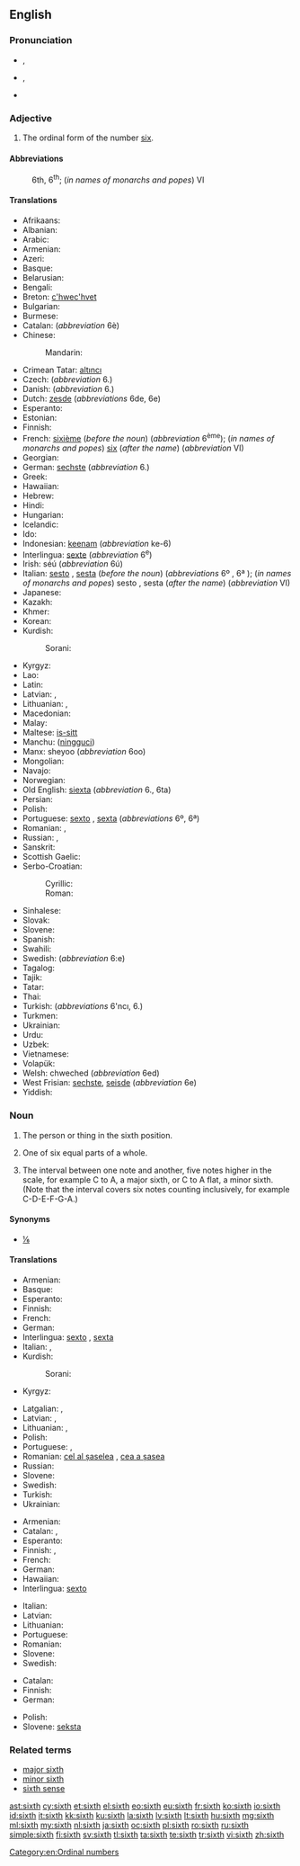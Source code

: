 ==English==
{{wikipedia}}
{{ordinalbox|en|5th|6th|7th|fifth|seventh|card=six}}

===Pronunciation===
* {{a|UK}} {{IPA|/sɪksθ/|/sɪkθ/}}, {{X-SAMPA|/sIksT/|/sIkT/}}
* {{a|US}} {{IPA|/sɪksθ/}}, {{X-SAMPA|/sIksT/}}
*: {{audio|en-us-sixth.ogg|Audio (US)}}
* {{rhymes|ɪksθ}}

===Adjective===
{{en-adj|-}}

# The ordinal form of the number [[six]].

====Abbreviations====
: 6th, 6<sup>th</sup>; (''in names of monarchs and popes'') VI

====Translations====
{{trans-top|sixth}}
* Afrikaans: {{t-|af|sesde}}
* Albanian: {{t-|sq|gjashtë}}
* Arabic: {{t-|ar|سادس|m|tr=sādis|sc=Arab}}
* Armenian: {{t-|hy|վեցերորդ|tr=vec'erord}}
* Azeri: {{t-|az|altıncı}}
* Basque: {{t+|eu|seigarren}}
* Belarusian: {{t-|be|шосты|m|tr=šósty|sc=Cyrl}}
* Bengali: {{t-|bn|ষষ্ঠ|tr=shôshţhô}}
* Breton: [[c'hwec'hvet]]
* Bulgarian: {{t-|bg|шести|m|tr=šésti|sc=Cyrl}}
* Burmese: {{t-|my|ဆဌမ|tr=hsa' hta̱ma.|sc=Mymr}}
* Catalan: {{t-|ca|sisè|m}} (''abbreviation'' 6è) {{t-|ca|sext|m}}
* Chinese:
*: Mandarin: {{t|cmn|第六|tr=dìliù|sc=Hani}}
* Crimean Tatar: [[altıncı]]
* Czech: {{t+|cs|šestý|m}} (''abbreviation'' 6.)
* Danish: {{t-|da|sjette}} (''abbreviation'' 6.)
* Dutch: [[zesde]] (''abbreviations'' 6de, 6e)
* Esperanto: {{t+|eo|sesa}}
* Estonian: {{t-|et|kuues}}
* Finnish: {{t+|fi|kuudes}}
* French: [[sixième]] (''before the noun'') (''abbreviation'' 6<sup>ème</sup>); (''in names of monarchs and popes'') [[six]] (''after the name'') (''abbreviation'' VI)
* Georgian: {{t-|ka|მეექვსე|tr=meek'vse|sc=Geor}}
* German: [[sechste]] (''abbreviation'' 6.)
* Greek: {{t+|el|έκτος|tr=ektos|sc=Grek}}
* Hawaiian: {{tø|haw|ono}}
* Hebrew: {{t-|he|שישי|tr=shishi|sc=Hebr}}
* Hindi: {{t-|hi|छठवां|tr=chaṭhvā̃|sc=Deva}}
* Hungarian: {{t+|hu|hatodik}}
* Icelandic: {{t-|is|sjötti}}
* Ido: {{t+|io|sisesma}}
* Indonesian: [[keenam]] (''abbreviation'' ke-6)
* Interlingua: [[sexte]] (''abbreviation'' 6<sup>e</sup>)
* Irish: séú (''abbreviation'' 6ú)
* Italian: [[sesto]] {{m}}, [[sesta]] {{f}} (''before the noun'') (''abbreviations'' 6º {{m}}, 6ª {{f}}); (''in names of monarchs and popes'') sesto {{m}}, sesta {{f}} (''after the name'') (''abbreviation'' VI)
* Japanese: {{t-|ja|六番目|tr=ろくばんめ, rokuban-me|sc=Jpan}}
* Kazakh: {{t|kk|алтыншы|tr=altınşı|sc=Cyrl}}
* Khmer: {{t-|km|ទីប្រាំមួយ|tr=tii pram muəy|sc=Khmr}}
* Korean: {{t+|ko|여섯째|tr=yeolseosjjae|sc=Hang}}
* Kurdish:
*: Sorani: {{t+|ku|شه‌شه‌م|tr=shasham|sc=ku-Arab}}
{{trans-mid}}
* Kyrgyz: {{t-|ky|алтынчы|tr=altınçı|sc=Cyrl}}
* Lao: {{t-|lo|ທີ່ຫົກ|tr=tʰī̀ hôk|sc=Laoo}}
* Latin: {{t+|la|sextus}}
* Latvian: {{t+|lv|sestais|m}}, {{t-|lv|sestā|f}}
* Lithuanian: {{t+|lt|šeštas|m}}, {{t-|lt|šešta|f}}
* Macedonian: {{t-|mk|шести|m|tr=šésti|sc=Cyrl}}
* Malay: {{t+|ms|keenam}}
* Maltese: [[is-sitt]]
* Manchu: ([[ningguci]])
* Manx: sheyoo (''abbreviation'' 6oo)
* Mongolian: {{t-|mn|зургадугаар|tr=zurgadugaar|sc=Cyrl}}
* Navajo: {{tø|nv|hastą́ą́ góneʼ}}
* Norwegian: {{t+|no|sjette}}
* Old English: [[siexta]] (''abbreviation'' 6., 6ta)
* Persian: {{t+|fa|ششم|tr=šešom|sc=fa-Arab}}
* Polish: {{t+|pl|szósty|m}} <!-- [[szósta]] {{f}}, [[szóste]] {{n}} (''abbreviation'' 6.) -->
* Portuguese: [[sexto]] {{m}}, [[sexta]] {{f}} (''abbreviations'' 6º, 6ª)
* Romanian: {{t+|ro|șaselea|m}}, {{t-|ro|șasea|f}}
* Russian: {{t+|ru|шестой|tr=šestój}}, {{qualifier|abbreviation}} {{t-|ru|6-ой|sc=Cyrl}}
* Sanskrit: {{t-|sa|षष्ठ|tr=ṣaṣṭhaḥ|sc=Deva}}
* Scottish Gaelic: {{t-|gd|siathamh}}
* Serbo-Croatian:
*: Cyrillic: {{t-|sh|шести|m}}
*: Roman: {{t-|sh|šesti|m}}
* Sinhalese: {{t-|si|හයවෙනි|tr=hayaveni|sc=Sinh}}
* Slovak: {{t-|sk|šiesty|m}}
* Slovene: {{t+|sl|šesti|m}}
* Spanish: {{t+|es|sexto}}
* Swahili: {{t-|sw|ya sita}}
* Swedish: {{t+|sv|sjätte}} (''abbreviation'' 6:e)
* Tagalog: {{t-|tl|ikaanim}}
* Tajik: {{t-|tg|шашум|tr=šašum|sc=Cyrl}}
* Tatar: {{t+|tt|алтынчы|tr=altınçı|sc=Cyrl}}
* Thai: {{t-|th|ที่หก|tr=têe hòk|sc=Thai}}
* Turkish: {{t+|tr|altıncı}} (''abbreviations'' 6'ncı, 6.)
* Turkmen: {{t-|tk|altynjy}}
* Ukrainian: {{t+|uk|шостий|tr=šóstyj|sc=Cyrl}}
* Urdu: {{t-|ur|چھٹواں|tr=chaṭhvā̃|sc=ur-Arab}}
* Uzbek: {{t-|uz|oltinchi}}
* Vietnamese: {{t+|vi|thứ sáu}}
* Volapük: {{t+|vo|mälid}}
* Welsh: chweched (''abbreviation'' 6ed)
* West Frisian: [[sechste]], [[seisde]] (''abbreviation'' 6e)
* Yiddish: {{t-|yi|זעקסט|tr=zekst|sc=Hebr}}
{{trans-bottom}}

===Noun===
{{en-noun}}

# {{qualifier|not used in the plural}} The person or thing in the sixth position.
# One of six equal parts of a whole.
# {{context|music|lang=en}} The interval between one note and another, five notes higher in the scale, for example C to A, a major sixth, or C to A flat, a minor sixth.  (Note that the interval covers six notes counting inclusively, for example C-D-E-F-G-A.)

====Synonyms====
* {{sense|one of six equal parts}} [[⅙]]

====Translations====
{{trans-top|person or thing in sixth place}}
* Armenian: {{t-|hy|վեցերորդ|tr=vec'erord}}
* Basque: {{t+|eu|seigarren}}
* Esperanto: {{t+|eo|sesa}}
* Finnish: {{t+|fi|kuudes}}
* French: {{t+|fr|sixième|m|f}}
* German: {{t-|de|Sechster|m}}
* Interlingua: [[sexto]] {{m}}, [[sexta]] {{f}}
* Italian: {{t+|it|sesto|m}}, {{t+|it|sesta|f}}
* Kurdish:
*: Sorani: {{t+|ku|شه‌شه‌م|tr=shasham|sc=ku-Arab}}
* Kyrgyz: {{t-|ky|алтынчы|tr=altınçı|sc=Cyrl}}
{{trans-mid}}
* Latgalian: {{tø|ltg|sests|m}}, {{tø|ltg|sesta|f}}
* Latvian: {{t+|lv|sestais}}, {{t-|lv|sestā|f}}
* Lithuanian: {{t+|lt|šeštas|m}}, {{t-|lt|šešta|f}}
* Polish: {{t+|pl|szósty|m}}
* Portuguese: {{t+|pt|sexto|m}}, {{t+|pt|sexta|f}}
* Romanian: [[cel al șaselea]] {{m}}, [[cea a șasea]] {{f}}
* Russian: {{t+|ru|шестой|m|tr=shyestóy|sc=Cyrl}}
* Slovene: {{t+|sl|šesti|alt=šésti}}
* Swedish: {{t+|sv|sexa|c}}
* Turkish: {{t+|tr|altıncı}}
* Ukrainian: {{t+|uk|шостий|m|sc=Cyrl}}
{{trans-bottom}}

{{trans-top|one of six equal parts of a whole}}
* Armenian: {{t-|hy|վեցերորդ|tr=vec'erord}}
* Catalan: {{t-|ca|sisè|m}}, {{t-|ca|sext|m}}
* Esperanto: {{t-|eo|sesono}}
* Finnish: {{t-|fi|kuudennes}}, {{t-|fi|kuudesosa}}
* French: {{t+|fr|sixième|m}}
* German: {{t-|de|Sechstel|n}}
* Hawaiian: {{tø|haw|hapaono}}
* Interlingua: [[sexto]]
{{trans-mid}}
* Italian: {{t+|it|sesto|m}}
* Latvian: {{t-|lv|sestā daļa|f}}
* Lithuanian: {{t-|lt|šeštadalis|m}}
* Portuguese: {{t+|pt|sexto|m}}
* Romanian: {{t-|ro|șesime|f}}
* Slovene: {{t-|sl|šestina|alt=šestína|f}}
* Swedish: {{t+|sv|sjättedel|c}}
{{trans-bottom}}

{{trans-top|interval}}
* Catalan: {{t-|ca|sexta|f}}
* Finnish: {{t+|fi|seksti}}
* German: {{t-|de|Sexte|f}}
{{trans-mid}}
* Polish: {{t-|pl|seksta|f}}
* Slovene: [[seksta]] {{f}}
{{trans-bottom}}

===Related terms===
* [[major sixth]]
* [[minor sixth]]
* [[sixth sense]]

[[Category:en:Ordinal numbers]]

[[ast:sixth]]
[[cy:sixth]]
[[et:sixth]]
[[el:sixth]]
[[eo:sixth]]
[[eu:sixth]]
[[fr:sixth]]
[[ko:sixth]]
[[io:sixth]]
[[id:sixth]]
[[it:sixth]]
[[kk:sixth]]
[[ku:sixth]]
[[la:sixth]]
[[lv:sixth]]
[[lt:sixth]]
[[hu:sixth]]
[[mg:sixth]]
[[ml:sixth]]
[[my:sixth]]
[[nl:sixth]]
[[ja:sixth]]
[[oc:sixth]]
[[pl:sixth]]
[[ro:sixth]]
[[ru:sixth]]
[[simple:sixth]]
[[fi:sixth]]
[[sv:sixth]]
[[tl:sixth]]
[[ta:sixth]]
[[te:sixth]]
[[tr:sixth]]
[[vi:sixth]]
[[zh:sixth]]